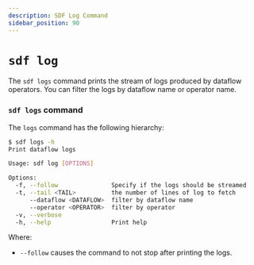 ```yaml
---
description: SDF Log Command
sidebar_position: 90
---
```


# `sdf log`

The `sdf logs` command prints the stream of logs produced by dataflow operators. You can filter the logs by dataflow name or operator name.

### `sdf logs` command

The `logs` command has the following hierarchy:

```bash copy="fl"
$ sdf logs -h
Print dataflow logs

Usage: sdf log [OPTIONS]

Options:
  -f, --follow               Specify if the logs should be streamed
  -t, --tail <TAIL>          the number of lines of log to fetch
      --dataflow <DATAFLOW>  filter by dataflow name
      --operator <OPERATOR>  filter by operator
  -v, --verbose              
  -h, --help                 Print help
```

Where:
* `--follow` causes the command to not stop after printing the logs.